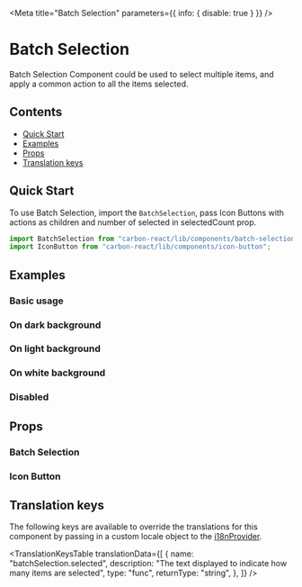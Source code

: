 

<Meta title="Batch Selection" parameters={{ info: { disable: true } }} />

# Batch Selection

Batch Selection Component could be used to select multiple items, and apply a common action to all the items selected.

## Contents

- [Quick Start](#quick-start)
- [Examples](#examples)
- [Props](#props)
- [Translation keys](#translation-keys)

## Quick Start

To use Batch Selection, import the `BatchSelection`, pass Icon Buttons with actions as children and number of selected in selectedCount prop.

```javascript
import BatchSelection from "carbon-react/lib/components/batch-selection";
import IconButton from "carbon-react/lib/components/icon-button";
```

## Examples

### Basic usage

<Canvas>
  <Story name="default" story={stories.Default} />
</Canvas>

### On dark background

<Canvas>
  <Story name="dark" story={stories.Dark} />
</Canvas>

### On light background

<Canvas>
  <Story name="light" story={stories.Light} />
</Canvas>

### On white background

<Canvas>
  <Story name="white" story={stories.White} />
</Canvas>

### Disabled

<Canvas>
  <Story name="disabled" story={stories.Disabled} />
</Canvas>

## Props

### Batch Selection

<ArgsTable of={BatchSelection} />

### Icon Button

<ArgsTable of={IconButton} />

## Translation keys

The following keys are available to override the translations for this component by passing in a custom locale object to the
[i18nProvider](https://carbon.sage.com/?path=/story/documentation-i18n--page).

<TranslationKeysTable
  translationData={[
    {
      name: "batchSelection.selected",
      description: "The text displayed to indicate how many items are selected",
      type: "func",
      returnType: "string",
    },
  ]}
/>
